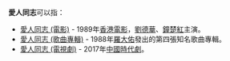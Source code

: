 '''愛人同志'''可以指：

* [[愛人同志_(電影)|愛人同志 (電影)]] - 1989年[[香港電影|香港電影]]，[[劉德華|劉德華]]、[[鐘楚紅|鐘楚紅]]主演。
* [[愛人同志_(歌曲專輯)|愛人同志 (歌曲專輯)]] - 1988年[[羅大佑|羅大佑]]發出的第四張知名歌曲專輯。
* [[愛人同志_(電視劇)|愛人同志 (電視劇)]] - 2017年[[中国|中國]][[时代剧|時代劇]]。

{{disambig|Cat=四字作品消歧义}}